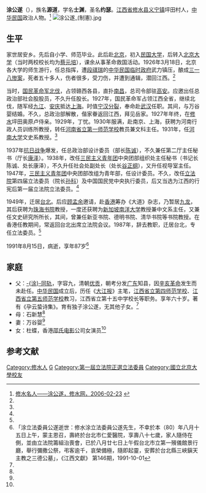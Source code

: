 {{NoteTA
| 1=zh-hans:涂; zh-hant:涂;zh-hk:涂;zh-tw:涂;
}}
{{Infobox Officeholder
|姓名=涂公遂
|圖像=File:涂公遂.jpg
|圖像大小=200px
|圖像說明=  
| 字       = 
| 號       = 
| 別名     = 
| 出生名   = 
| 出生日期 = 1905年？月？日
| 出生地點 = 
| 逝世日期 = {{dda|1991|8|15|1905||}}<ref>「本年（80）八月十五日，清晨六時四十五分，三姐谷鸚來電話，吿知姐夫涂公遂兄，於六時四十分，因肺癌病逝於仁愛醫院」。〈悼念涂公遂兄〉，《江西文獻》第147期，萬國謙，1992-01-01</ref>
| 逝世地點 = 台北市仁愛醫院
| 死因     = 肺癌
| 墓地     = 台北县三峡鎭天主教之三德公墓
| 墓地座標 = 
| 籍貫     = 
| 政黨     = 
| 其他政黨 = 
| 配偶     = 
| 伴侶     = 
| 兒女     = 
| parents  = 
| 親屬     = 
| 母校     = 
| 著作     = 
| 簽名     = 
| 腳註     = 
| past     = 
}}
'''涂公遂'''（{{bd|1905年||1991年|8月15日}}），族名'''源道'''，学名'''士渊'''，圣名'''约瑟'''。[[江西省|江西省]][[修水县|修水县]][[义宁镇|义宁镇]]坪田村人，[[中华民国|中华民国]]政治人物。<ref name=tgs>[http://www.xiushui.net/article/html/011/200602/2660.html 修水名人——涂公遂，修水网，2006-02-23] {{Wayback|url=http://www.xiushui.net/article/html/011/200602/2660.html |date=20111203071000 }}</ref>
[[File:涂公遂_(制憲).jpg|thumb]]
==生平==
家世居安乡。先后自小学、师范毕业。此后赴[[北京|北京]]，初入[[民国大学|民国大学]]，后转入[[北京大学|北京大学]]（当时两校校长均为[[蔡元培|蔡元培]]），课余从事革命救国活动。1926年3月18日，北京各大学的师生游行，任总指挥，遭[[段祺瑞|段祺瑞]]的[[中华民国临时政府_(段祺瑞)|中华民国临时政府]]武力镇压，酿成[[三一八惨案|三一八惨案]]，死者五十多人，伤者很多，受刀伤，并遭到通辑，潜回江西。<ref name=tgs/>

当时，[[国民革命军|国民革命军]][[北伐|北伐]]，占领赣西各县，直扑[[南昌|南昌]]，总司令部驻[[高安|高安]]。应邀出任总政治部社会股股员，不久升任股长。1927年，国民革命军占领江西全省，继续北伐，随军经[[九江|九江]]、[[安庆|安庆]]抵达[[上海|上海]]。时值[[宁汉分裂|宁汉分裂]]，奉命赴[[武汉|武汉]]任职。其间，与万谷婴结婚。不久，总政治部解散，偕家眷返回江西，拜见岳家。1927年年终，在[[修水|修水]]坪田奥原卢侍亲。1929年，丁忧。1930年服满，赴南京、上海，获聘为河南行政人员训练所教授，转任[[河南省立第一师范学校|河南省立第一师范学校]]教员兼文科主任。1931年，任[[河南大学|河南大学]]文史系教授。<ref name=tgs/>

1937年[[抗日战争|抗日战争]]爆发，任总政治部设计委员（部长[[陈诚|陈诚]]），不久兼任第二厅主任秘书（厅长[[康泽|康泽]]）。1938年，改任[[三民主义青年团|三民主义青年团]]中央团部组织处主任秘书（书记长陈诚、处长康泽），不久升任社会处副处长（处长[[谷正纲|谷正纲]]），又升任视导室主任。1947年，[[三民主义青年团|三民主义青年团]]中央团部改组为青年部，任设计委员。不久，改任[[立法院|立法院]]第四届立法委员（院长[[孙科|孙科]]）及中国国民党中央执行委员，后又当选为江西的行宪后第一届立法院立法委员。<ref name=tgs/>

1949年，迁居[[台北|台北]]。后应[[顾孟余|顾孟余]]邀请，赴[[香港|香港]]筹办《大道》杂志，乃暂居[[九龙|九龙]]，其后获聘为[[珠海书院|珠海书院]]教授，一度还获聘为[[新加坡|新加坡]][[南洋大学|南洋大学]]教授兼中文系主任，又兼任文史研究所所长，其间，曾兼任新亚书院、德明书院、清华书院等书院教授。在香港任教期间，常返回台北出席立法院会议。1987年，辞去教职，迁居台北，专任立法委员。<ref name=tgs/>

1991年8月15日，病逝，享年87岁<ref>「涂立法委員公遂逝世：修水涂立法委員公遂先生，不幸於本（80）年八月十五日上午，蒙主恩召，壽終於台北市仁愛醫院，享壽八十七歲，家人隨侍在側，並由立法院籌組治喪會，已於八月廿七日上午假台北市立第一殯儀館景行廳，舉行彌撒公祭，弔客逾千，哀榮備極，隨即起靈，安葬於台北縣三峽鎭天主教之三德公墓」，《江西文獻》 第146期，1991-10-01</ref>

==家庭==
*父：[[涂同轨|-{涂}-同轨]]，字容九，清朝[[优贡|优贡]]，朝考分发[[广东|广东]]知县，因[[辛亥革命|辛亥革命]]发生而未赴任。[[中华民国|中华民国]]成立后，历任《[[大江报|大江报]]》主笔，[[江西省立第四师范学校|江西省立第四师范学校]]、[[江西省立第五师范学校|江西省立第五师范学校]]教习，江西省立第十五中学校长等职务。享年六十岁。著有《孕云蛰诗集》。育有独子涂公遂，无其他子女。<ref name=tgs/>
*母：石新慧<ref name=tgs/>
*妻：万谷婴<ref name=tgs/>
*女：杜蝶，香港[[邵氏电影|邵氏电影]]公司女演员<ref name=tgs/>

==参考文献==
{{reflist}}
{{中華民國第一屆立法委員}}
{{第4屆中華民國訓政時期立法委員名單}}
{{第1屆中華民國立法委員名單 (全面改選前)}}
{{DEFAULTSORT:Tu涂}}
[[Category:修水人|Category:修水人]]
[[Category:涂姓|G]]
[[Category:第一屆立法院正選立法委員|Category:第一屆立法院正選立法委員]]
[[Category:國立北京大學校友|Category:國立北京大學校友]]